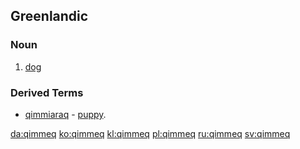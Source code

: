 ==Greenlandic==
===Noun===
{{infl|kl|noun}}
# [[dog]]

===Derived Terms===
* [[qimmiaraq]] - [[puppy]].

[[da:qimmeq]]
[[ko:qimmeq]]
[[kl:qimmeq]]
[[pl:qimmeq]]
[[ru:qimmeq]]
[[sv:qimmeq]]